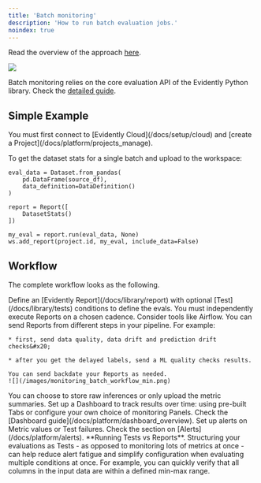 ```yaml
---
title: 'Batch monitoring'
description: 'How to run batch evaluation jobs.'
noindex: true
---
```


Read the overview of the approach [here](/docs/platform/monitoring_overview).

![](/images/monitoring_flow_batch.png)

Batch monitoring relies on the core evaluation API of the Evidently Python library. Check the [detailed guide](/docs/library/evaluations_overview).

## Simple Example

<Tip>
  You must first connect to [Evidently Cloud](/docs/setup/cloud) and [create a Project](/docs/platform/projects_manage).
</Tip>

To get the dataset stats for a single batch and upload to the workspace:

```
eval_data = Dataset.from_pandas(
    pd.DataFrame(source_df),
    data_definition=DataDefinition()
)

report = Report([
    DatasetStats()
])

my_eval = report.run(eval_data, None)
ws.add_report(project.id, my_eval, include_data=False)
```

## Workflow

The complete workflow looks as the following.

<Steps>
  <Step title="Configure the metrics">
    Define an [Evidently Report](/docs/library/report) with optional [Test](/docs/library/tests) conditions to define the evals.
  </Step>

  <Step title="Run the evals">
    You must independently execute Reports on a chosen cadence. Consider tools like Airflow. You can send Reports from different steps in your pipeline. For example:

    * first, send data quality, data drift and prediction drift checks&#x20;

    * after you get the delayed labels, send a ML quality checks results.

    You can send backdate your Reports as needed.
    ![](/images/monitoring_batch_workflow_min.png)
  </Step>

  <Step title="Upload to the platform">
    You can choose to store raw inferences or only upload the metric summaries.
  </Step>

  <Step title="Configure the Dashboard">
    Set up a Dashboard to track results over time: using pre-built Tabs or configure your own choice of monitoring Panels. Check the [Dashboard guide](/docs/platform/dashboard_overview).&#x20;
  </Step>

  <Step title="Configure alerts">
    Set up alerts on Metric values or Test failures. Check the section on [Alerts](/docs/platform/alerts).
  </Step>
</Steps>

<Tip>
  **Running Tests vs Reports**. Structuring your evaluations as Tests - as opposed to monitoring lots of metrics at once - can help reduce alert fatigue and simplify configuration when evaluating multiple conditions at once. For example, you can quickly verify that all columns in the input data are within a defined min-max range.
</Tip>